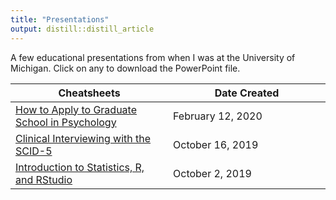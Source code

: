 ```yaml
---
title: "Presentations"
output: distill::distill_article
---
```


A few educational presentations from when I was at the University of Michigan. Click on any to download the PowerPoint file.

| Cheatsheets | Date Created |
| ----------- | ----------- |
| [How to Apply to Graduate School in Psychology](presentations/data_wrangling.html) | February 12, 2020 |
| [Clinical Interviewing with the SCID-5](presentations/scid5.pptx) | October 16, 2019 |
| [Introduction to Statistics, R, and RStudio](presentations/rstudio.pptx) | October 2, 2019 |